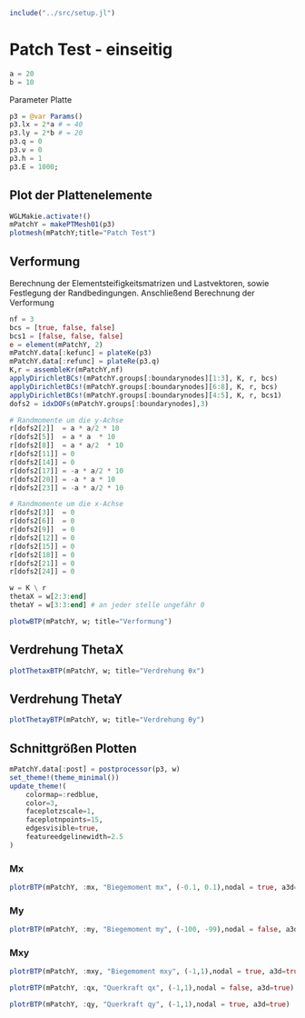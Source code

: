 ```julia
include("../src/setup.jl")
```

# Patch Test - einseitig

```julia
a = 20 
b = 10 
```

Parameter Platte 
```julia
p3 = @var Params()
p3.lx = 2*a # = 40
p3.ly = 2*b # = 20 
p3.q = 0
p3.ν = 0
p3.h = 1
p3.E = 1000;
```

## Plot der Plattenelemente
```julia
WGLMakie.activate!()
mPatchY = makePTMesh01(p3)
plotmesh(mPatchY;title="Patch Test")
```

## Verformung 

Berechnung der Elementsteifigkeitsmatrizen und Lastvektoren, sowie Festlegung der Randbedingungen. Anschließend Berechnung der Verformung

```julia
nf = 3
bcs = [true, false, false]
bcs1 = [false, false, false]
e = element(mPatchY, 2)
mPatchY.data[:kefunc] = plateKe(p3)
mPatchY.data[:refunc] = plateRe(p3.q)
K,r = assembleKr(mPatchY,nf)
applyDirichletBCs!(mPatchY.groups[:boundarynodes][1:3], K, r, bcs)
applyDirichletBCs!(mPatchY.groups[:boundarynodes][6:8], K, r, bcs)
applyDirichletBCs!(mPatchY.groups[:boundarynodes][4:5], K, r, bcs1)
dofs2 = idxDOFs(mPatchY.groups[:boundarynodes],3)

# Randmomente um die y-Achse
r[dofs2[2]]  = a * a/2 * 10
r[dofs2[5]]  = a * a  * 10
r[dofs2[8]]  = a * a/2  * 10
r[dofs2[11]] = 0   
r[dofs2[14]] = 0
r[dofs2[17]] = -a * a/2 * 10
r[dofs2[20]] = -a * a * 10
r[dofs2[23]] = -a * a/2 * 10

# Randmomente um die x-Achse 
r[dofs2[3]]  = 0
r[dofs2[6]]  = 0
r[dofs2[9]]  = 0
r[dofs2[12]] = 0
r[dofs2[15]] = 0
r[dofs2[18]] = 0
r[dofs2[21]] = 0
r[dofs2[24]] = 0

w = K \ r
thetaX = w[2:3:end]
thetaY = w[3:3:end] # an jeder stelle ungefähr 0
```

```julia
plotwBTP(mPatchY, w; title="Verformung")
```

## Verdrehung ThetaX
```julia
plotThetaxBTP(mPatchY, w; title="Verdrehung θx")
```

## Verdrehung ThetaY
```julia
plotThetayBTP(mPatchY, w; title="Verdrehung θy")
```

## Schnittgrößen Plotten 

```julia
mPatchY.data[:post] = postprocessor(p3, w)
set_theme!(theme_minimal())
update_theme!(
    colormap=:redblue,
    color=3,
    faceplotzscale=1,
    faceplotnpoints=15,
    edgesvisible=true,
    featureedgelinewidth=2.5
)
```

### Mx
```julia
plotrBTP(mPatchY, :mx, "Biegemoment mx", (-0.1, 0.1),nodal = true, a3d=true)
```

### My
```julia
plotrBTP(mPatchY, :my, "Biegemoment my", (-100, -99),nodal = false, a3d=true)
```

### Mxy
```julia
plotrBTP(mPatchY, :mxy, "Biegemoment mxy", (-1,1),nodal = true, a3d=true)
```

```julia
plotrBTP(mPatchY, :qx, "Querkraft qx", (-1,1),nodal = false, a3d=true)
```

```julia
plotrBTP(mPatchY, :qy, "Querkraft qy", (-1,1),nodal = true, a3d=true)
```
